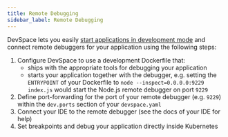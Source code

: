 ```yaml
---
title: Remote Debugging
sidebar_label: Remote Debugging
---
```


DevSpace lets you easily [start applications in development mode](../getting-started/development.mdx) and connect remote debuggers for your application using the following steps:

1. Configure DevSpace to use a development Dockerfile that:
   - ships with the appropriate tools for debugging your application
   - starts your application together with the debugger, e.g. setting the `ENTRYPOINT` of your Dockerfile to `node --inspect=0.0.0.0:9229 index.js` would start the Node.js remote debugger on port `9229`
2. Define port-forwarding for the port of your remote debugger (e.g. `9229`) within the `dev.ports` section of your `devspace.yaml`
3. Connect your IDE to the remote debugger (see the docs of your IDE for help)
4. Set breakpoints and debug your application directly inside Kubernetes
